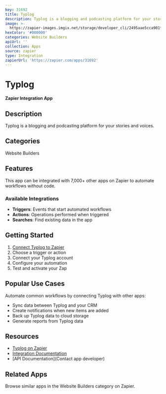 ```yaml
---
key: 31692
title: Typlog
description: Typlog is a blogging and podcasting platform for your stories and voices.
image: >-
  https://zapier-images.imgix.net/storage/developer_cli/2495aae5cca901ffdbbccf4a84f68c15.png?auto=format%2Ccompress&ixlib=python-3.0.0&q=50
hexColor: '#000000'
categories: Website Builders
apiUrl: ''
collection: Apps
source: zapier
type: Integration
zapierUrl: 'https://zapier.com/apps/31692'
---
```

# Typlog

**Zapier Integration App**

## Description

Typlog is a blogging and podcasting platform for your stories and voices.

## Categories

Website Builders

## Features

This app can be integrated with 7,000+ other apps on Zapier to automate workflows without code.

### Available Integrations

- **Triggers**: Events that start automated workflows
- **Actions**: Operations performed when triggered
- **Searches**: Find existing data in the app

## Getting Started

1. [Connect Typlog to Zapier](https://zapier.com/apps/31692)
2. Choose a trigger or action
3. Connect your Typlog account
4. Configure your automation
5. Test and activate your Zap

## Popular Use Cases

Automate common workflows by connecting Typlog with other apps:

- Sync data between Typlog and your CRM
- Create notifications when new items are added
- Back up Typlog data to cloud storage
- Generate reports from Typlog data

## Resources

- [Typlog on Zapier](https://zapier.com/apps/31692)
- [Integration Documentation](https://zapier.com/apps/31692/integrations)
- [API Documentation](Contact app developer)

## Related Apps

Browse similar apps in the Website Builders category on Zapier.
